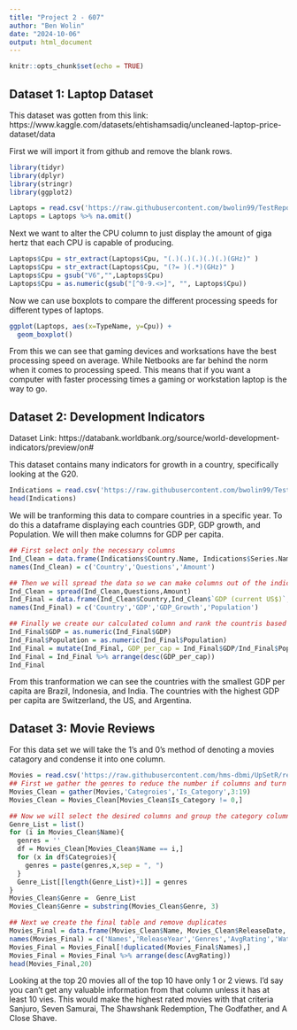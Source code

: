 ```yaml
---
title: "Project 2 - 607"
author: "Ben Wolin"
date: "2024-10-06"
output: html_document
---
```


```r
knitr::opts_chunk$set(echo = TRUE)
```

## Dataset 1: Laptop Dataset
This dataset was gotten from this link: https://www.kaggle.com/datasets/ehtishamsadiq/uncleaned-laptop-price-dataset/data

First we will import it from github and remove the blank rows.
```r
library(tidyr)
library(dplyr)
library(stringr)
library(ggplot2)

Laptops = read.csv('https://raw.githubusercontent.com/bwolin99/TestRepo/refs/heads/main/Project2/laptopData.csv')
Laptops = Laptops %>% na.omit()
```

Next we want to alter the CPU column to just display the amount of giga hertz that each CPU is capable of producing.
```r
Laptops$Cpu = str_extract(Laptops$Cpu, "(.)(.)(.)(.)(.)(GHz)" )
Laptops$Cpu = str_extract(Laptops$Cpu, "(?= )(.*)(GHz)" )
Laptops$Cpu = gsub("V6","",Laptops$Cpu)
Laptops$Cpu = as.numeric(gsub("[^0-9.<>]", "", Laptops$Cpu))
```

Now we can use boxplots to compare the different processing speeds for different types of laptops.

```r
ggplot(Laptops, aes(x=TypeName, y=Cpu)) + 
  geom_boxplot()
```

From this we can see that gaming devices and worksations have the best processing speed on average. While Netbooks are far behind the norm when it comes to processing speed. This means that if you want a computer with faster processing times a gaming or workstation laptop is the way to go.

## Dataset 2: Development Indicators
Dataset Link: https://databank.worldbank.org/source/world-development-indicators/preview/on#

This dataset contains many indicators for growth in a country, specifically looking at the G20.
```r
Indications = read.csv('https://raw.githubusercontent.com/bwolin99/TestRepo/refs/heads/main/Project2/DevelopmentIndicators.csv')
head(Indications)
```

We will be tranforming this data to compare countries in a specific year. To do this a dataframe displaying each countries GDP, GDP growth, and Population. We will then make columns for GDP per capita.
```r
## First select only the necessary columns
Ind_Clean = data.frame(Indications$Country.Name, Indications$Series.Name, Indications$X2023..YR2023)
names(Ind_Clean) = c('Country','Questions','Amount')

## Then we will spread the data so we can make columns out of the indicating questions. Next we select the necessary columns
Ind_Clean = spread(Ind_Clean,Questions,Amount)
Ind_Final = data.frame(Ind_Clean$Country,Ind_Clean$`GDP (current US$)`,Ind_Clean$`GDP growth (annual %)`,Ind_Clean$`Population, total`)
names(Ind_Final) = c('Country','GDP','GDP_Growth','Population')

## Finally we create our calculated column and rank the countris based on that
Ind_Final$GDP = as.numeric(Ind_Final$GDP)
Ind_Final$Population = as.numeric(Ind_Final$Population)
Ind_Final = mutate(Ind_Final, GDP_per_cap = Ind_Final$GDP/Ind_Final$Population)
Ind_Final = Ind_Final %>% arrange(desc(GDP_per_cap))
Ind_Final
```

From this tranformation we can see the countries with the smallest GDP per capita are Brazil, Indonesia, and India. The countries with the highest GDP per capita are Switzerland, the US, and Argentina.

## Dataset 3: Movie Reviews
For this data set we will take the 1's and 0's method of denoting a movies catagory and condense it into one column.
```r
Movies = read.csv('https://raw.githubusercontent.com/hms-dbmi/UpSetR/refs/heads/master/inst/extdata/movies.csv',sep= ';')
## First we gather the genres to reduce the number if columns and turn their values into an Is_category metric. Then we can filter out all of the rows that are not a selected genre of the movie
Movies_Clean = gather(Movies,'Categroies','Is_Category',3:19)
Movies_Clean = Movies_Clean[Movies_Clean$Is_Category != 0,]

## Now we will select the desired columns and group the category columns
Genre_List = list()
for (i in Movies_Clean$Name){
  genres = ''
  df = Movies_Clean[Movies_Clean$Name == i,]
  for (x in df$Categroies){
    genres = paste(genres,x,sep = ", ")
  }
  Genre_List[[length(Genre_List)+1]] = genres
}
Movies_Clean$Genre =  Genre_List 
Movies_Clean$Genre = substring(Movies_Clean$Genre, 3)

## Next we create the final table and remove duplicates
Movies_Final = data.frame(Movies_Clean$Name, Movies_Clean$ReleaseDate, Movies_Clean$Genre,Movies_Clean$AvgRating,Movies_Clean$Watches)
names(Movies_Final) = c('Names','ReleaseYear','Genres','AvgRating','Watches')
Movies_Final = Movies_Final[!duplicated(Movies_Final$Names),]
Movies_Final = Movies_Final %>% arrange(desc(AvgRating))
head(Movies_Final,20)
```
Looking at the top 20 movies all of the top 10 have only 1 or 2 views. I'd say you can't get any valuable information from that column unless it has at least 10 vies. This would make the highest rated movies with that criteria Sanjuro,	Seven Samurai, The Shawshank Redemption, The Godfather, and A Close Shave. 



